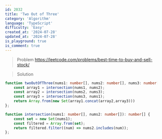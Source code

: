 ```yaml
---
id: 2032
title: 'Two Out of Three'
category: 'Algorithm'
language: 'TypeScript'
difficulty: 'Easy'
created_at: '2024-07-28'
updated_at: '2024-07-28'
is_playground: true
is_comment: true
---
```


> Problem
https://leetcode.com/problems/best-time-to-buy-and-sell-stock/

> Solution

``` typescript
function twoOutOfThree(nums1: number[], nums2: number[], nums3: number[]): number[] {
    const array1 = intersection(nums1, nums2);
    const array2 = intersection(nums2, nums3);
    const array3 = intersection(nums3, nums1);
    return Array.from(new Set(array1.concat(array2,array3)))
};

function intersection(nums1: number[], nums2: number[]): number[] {
    const set = new Set(nums1);
    const filtered = Array.from(set);
    return filtered.filter((num) => nums2.includes(num));
};
```
